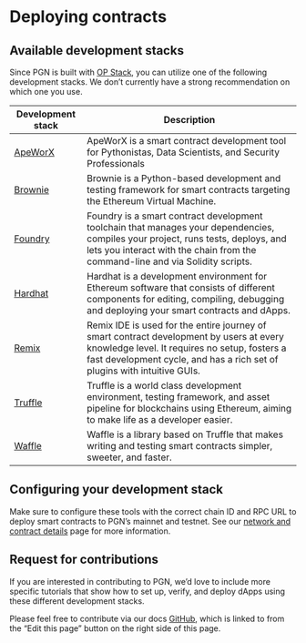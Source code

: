 # Deploying contracts

## Available development stacks

Since PGN is built with [OP Stack](https://stack.optimism.io/), you can utilize one of the following development stacks. We don’t currently have a strong recommendation on which one you use.

| Development stack                                                           | Description                                                                                                                                                                                                          |
| --------------------------------------------------------------------------- | -------------------------------------------------------------------------------------------------------------------------------------------------------------------------------------------------------------------- |
| [ApeWorX](https://docs.apeworx.io/ape/stable/userguides/quickstart.html)    | ApeWorX is a smart contract development tool for Pythonistas, Data Scientists, and Security Professionals                                                                                                            |
| [Brownie](https://eth-brownie.readthedocs.io/en/stable/)                    | Brownie is a Python-based development and testing framework for smart contracts targeting the Ethereum Virtual Machine.                                                                                              |
| [Foundry](https://book.getfoundry.sh/)                                      | Foundry is a smart contract development toolchain that manages your dependencies, compiles your project, runs tests, deploys, and lets you interact with the chain from the command-line and via Solidity scripts.   |
| [Hardhat](https://hardhat.org/hardhat-runner/docs/getting-started#overview) | Hardhat is a development environment for Ethereum software that consists of different components for editing, compiling, debugging and deploying your smart contracts and dApps.                                     |
| [Remix](https://remix-project.org/)                                         | Remix IDE is used for the entire journey of smart contract development by users at every knowledge level. It requires no setup, fosters a fast development cycle, and has a rich set of plugins with intuitive GUIs. |
| [Truffle](https://trufflesuite.com/docs/truffle/)                           | Truffle is a world class development environment, testing framework, and asset pipeline for blockchains using Ethereum, aiming to make life as a developer easier.                                                   |
| [Waffle](https://ethereum-waffle.readthedocs.io/en/latest/)                 | Waffle is a library based on Truffle that makes writing and testing smart contracts simpler, sweeter, and faster.                                                                                                    |

## Configuring your development stack

Make sure to configure these tools with the correct chain ID and RPC URL to deploy smart contracts to PGN’s mainnet and testnet. See our [network and contract details](/network-and-contract-details) page for more information.

## Request for contributions

If you are interested in contributing to PGN, we’d love to include more specific tutorials that show how to set up, verify, and deploy dApps using these different development stacks.

Please feel free to contribute via our docs [GitHub](https://github.com/supermodularxyz/pgn-docs/pages/building-with-pgn/deploying-to-pgn.mdx), which is linked to from the “Edit this page” button on the right side of this page.

